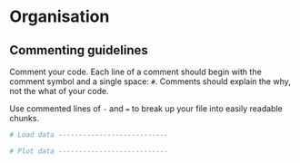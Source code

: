 # Organisation {#style-org}

## Commenting guidelines

Comment your code. Each line of a comment should begin with the comment symbol and a single space: `# `. Comments should explain the why, not the what of your code.

Use commented lines of `-` and `=` to break up your file into easily readable chunks.

```r
# Load data ---------------------------

# Plot data ---------------------------
```
